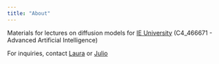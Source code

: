 ```yaml
---
title: "About"
---
```


Materials for lectures on diffusion models for [IE University](https://www.ie.edu/) (C4_466671 - Advanced Artificial Intelligence)

For inquiries, contact [Laura](mailto:lau.sanchez034@gmail.com) or [Julio](mailto:julioantonio.sotovicente@gmail.com)
